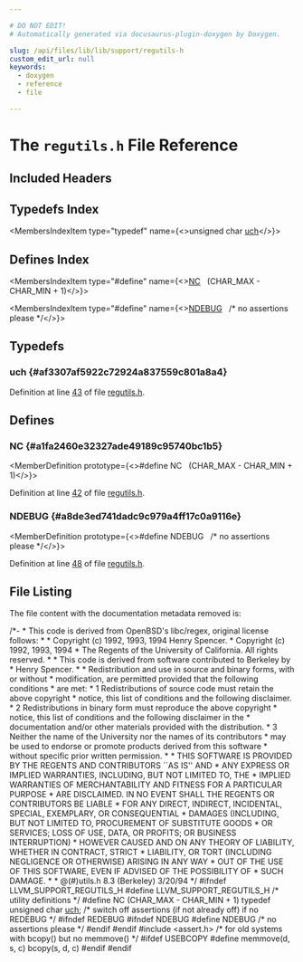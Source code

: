 ```yaml
---

# DO NOT EDIT!
# Automatically generated via docusaurus-plugin-doxygen by Doxygen.

slug: /api/files/lib/lib/support/regutils-h
custom_edit_url: null
keywords:
  - doxygen
  - reference
  - file

---
```





# The `regutils.h` File Reference

<DoxygenPage pluginConfig={pluginConfig}>



## Included Headers

<IncludesList>
<IncludesListItem
  filePath="assert.h"
  permalink=""
  isLocal="false" />
</IncludesList>

## Typedefs Index

<MembersIndex>

<MembersIndexItem
  type="typedef"
  name={<>unsigned char <a href="#af3307af5922c72924a837559c801a8a4">uch</a></>}>
</MembersIndexItem>

</MembersIndex>

## Defines Index

<MembersIndex>

<MembersIndexItem
  type="#define"
  name={<><a href="#a1fa2460e32327ade49189c95740bc1b5">NC</a>&nbsp;&nbsp;&nbsp;(CHAR&#95;MAX - CHAR&#95;MIN + 1)</>}>
</MembersIndexItem>

<MembersIndexItem
  type="#define"
  name={<><a href="#a8de3ed741dadc9c979a4ff17c0a9116e">NDEBUG</a>&nbsp;&nbsp;&nbsp;/&#42; no assertions please &#42;/</>}>
</MembersIndexItem>

</MembersIndex>


<SectionDefinition>

## Typedefs

### uch {#af3307af5922c72924a837559c801a8a4}

<MemberDefinition
  prototype="typedef unsigned char uch">

Definition at line <a href="#l00043">43</a> of file <a href="/docs/api/files/lib/lib/support/regutils-h">regutils.h</a>.
</MemberDefinition>

</SectionDefinition>

<SectionDefinition>

## Defines

### NC {#a1fa2460e32327ade49189c95740bc1b5}

<MemberDefinition
  prototype={<>#define NC&nbsp;&nbsp;&nbsp;(CHAR&#95;MAX - CHAR&#95;MIN + 1)</>}>

Definition at line <a href="#l00042">42</a> of file <a href="/docs/api/files/lib/lib/support/regutils-h">regutils.h</a>.
</MemberDefinition>

### NDEBUG {#a8de3ed741dadc9c979a4ff17c0a9116e}

<MemberDefinition
  prototype={<>#define NDEBUG&nbsp;&nbsp;&nbsp;/&#42; no assertions please &#42;/</>}>

Definition at line <a href="#l00048">48</a> of file <a href="/docs/api/files/lib/lib/support/regutils-h">regutils.h</a>.
</MemberDefinition>

</SectionDefinition>

## File Listing

The file content with the documentation metadata removed is:

<ProgramListing>

<Link id="l00001" /><CodeLine lineNumber="1"><Highlight kind="comment">/&#42;-</Highlight></CodeLine>
<Link id="l00002" /><CodeLine lineNumber="2"><Highlight kind="comment"> &#42; This code is derived from OpenBSD&#39;s libc/regex, original license follows:</Highlight></CodeLine>
<Link id="l00003" /><CodeLine lineNumber="3"><Highlight kind="comment"> &#42;</Highlight></CodeLine>
<Link id="l00004" /><CodeLine lineNumber="4"><Highlight kind="comment"> &#42; Copyright (c) 1992, 1993, 1994 Henry Spencer.</Highlight></CodeLine>
<Link id="l00005" /><CodeLine lineNumber="5"><Highlight kind="comment"> &#42; Copyright (c) 1992, 1993, 1994</Highlight></CodeLine>
<Link id="l00006" /><CodeLine lineNumber="6"><Highlight kind="comment"> &#42;  The Regents of the University of California.  All rights reserved.</Highlight></CodeLine>
<Link id="l00007" /><CodeLine lineNumber="7"><Highlight kind="comment"> &#42;</Highlight></CodeLine>
<Link id="l00008" /><CodeLine lineNumber="8"><Highlight kind="comment"> &#42; This code is derived from software contributed to Berkeley by</Highlight></CodeLine>
<Link id="l00009" /><CodeLine lineNumber="9"><Highlight kind="comment"> &#42; Henry Spencer.</Highlight></CodeLine>
<Link id="l00010" /><CodeLine lineNumber="10"><Highlight kind="comment"> &#42;</Highlight></CodeLine>
<Link id="l00011" /><CodeLine lineNumber="11"><Highlight kind="comment"> &#42; Redistribution and use in source and binary forms, with or without</Highlight></CodeLine>
<Link id="l00012" /><CodeLine lineNumber="12"><Highlight kind="comment"> &#42; modification, are permitted provided that the following conditions</Highlight></CodeLine>
<Link id="l00013" /><CodeLine lineNumber="13"><Highlight kind="comment"> &#42; are met:</Highlight></CodeLine>
<Link id="l00014" /><CodeLine lineNumber="14"><Highlight kind="comment"> &#42; 1 Redistributions of source code must retain the above copyright</Highlight></CodeLine>
<Link id="l00015" /><CodeLine lineNumber="15"><Highlight kind="comment"> &#42;    notice, this list of conditions and the following disclaimer.</Highlight></CodeLine>
<Link id="l00016" /><CodeLine lineNumber="16"><Highlight kind="comment"> &#42; 2 Redistributions in binary form must reproduce the above copyright</Highlight></CodeLine>
<Link id="l00017" /><CodeLine lineNumber="17"><Highlight kind="comment"> &#42;    notice, this list of conditions and the following disclaimer in the</Highlight></CodeLine>
<Link id="l00018" /><CodeLine lineNumber="18"><Highlight kind="comment"> &#42;    documentation and/or other materials provided with the distribution.</Highlight></CodeLine>
<Link id="l00019" /><CodeLine lineNumber="19"><Highlight kind="comment"> &#42; 3 Neither the name of the University nor the names of its contributors</Highlight></CodeLine>
<Link id="l00020" /><CodeLine lineNumber="20"><Highlight kind="comment"> &#42;    may be used to endorse or promote products derived from this software</Highlight></CodeLine>
<Link id="l00021" /><CodeLine lineNumber="21"><Highlight kind="comment"> &#42;    without specific prior written permission.</Highlight></CodeLine>
<Link id="l00022" /><CodeLine lineNumber="22"><Highlight kind="comment"> &#42;</Highlight></CodeLine>
<Link id="l00023" /><CodeLine lineNumber="23"><Highlight kind="comment"> &#42; THIS SOFTWARE IS PROVIDED BY THE REGENTS AND CONTRIBUTORS &#96;&#96;AS IS&#39;&#39; AND</Highlight></CodeLine>
<Link id="l00024" /><CodeLine lineNumber="24"><Highlight kind="comment"> &#42; ANY EXPRESS OR IMPLIED WARRANTIES, INCLUDING, BUT NOT LIMITED TO, THE</Highlight></CodeLine>
<Link id="l00025" /><CodeLine lineNumber="25"><Highlight kind="comment"> &#42; IMPLIED WARRANTIES OF MERCHANTABILITY AND FITNESS FOR A PARTICULAR PURPOSE</Highlight></CodeLine>
<Link id="l00026" /><CodeLine lineNumber="26"><Highlight kind="comment"> &#42; ARE DISCLAIMED.  IN NO EVENT SHALL THE REGENTS OR CONTRIBUTORS BE LIABLE</Highlight></CodeLine>
<Link id="l00027" /><CodeLine lineNumber="27"><Highlight kind="comment"> &#42; FOR ANY DIRECT, INDIRECT, INCIDENTAL, SPECIAL, EXEMPLARY, OR CONSEQUENTIAL</Highlight></CodeLine>
<Link id="l00028" /><CodeLine lineNumber="28"><Highlight kind="comment"> &#42; DAMAGES (INCLUDING, BUT NOT LIMITED TO, PROCUREMENT OF SUBSTITUTE GOODS</Highlight></CodeLine>
<Link id="l00029" /><CodeLine lineNumber="29"><Highlight kind="comment"> &#42; OR SERVICES; LOSS OF USE, DATA, OR PROFITS; OR BUSINESS INTERRUPTION)</Highlight></CodeLine>
<Link id="l00030" /><CodeLine lineNumber="30"><Highlight kind="comment"> &#42; HOWEVER CAUSED AND ON ANY THEORY OF LIABILITY, WHETHER IN CONTRACT, STRICT</Highlight></CodeLine>
<Link id="l00031" /><CodeLine lineNumber="31"><Highlight kind="comment"> &#42; LIABILITY, OR TORT (INCLUDING NEGLIGENCE OR OTHERWISE) ARISING IN ANY WAY</Highlight></CodeLine>
<Link id="l00032" /><CodeLine lineNumber="32"><Highlight kind="comment"> &#42; OUT OF THE USE OF THIS SOFTWARE, EVEN IF ADVISED OF THE POSSIBILITY OF</Highlight></CodeLine>
<Link id="l00033" /><CodeLine lineNumber="33"><Highlight kind="comment"> &#42; SUCH DAMAGE.</Highlight></CodeLine>
<Link id="l00034" /><CodeLine lineNumber="34"><Highlight kind="comment"> &#42;</Highlight></CodeLine>
<Link id="l00035" /><CodeLine lineNumber="35"><Highlight kind="comment"> &#42;  @(#)utils.h 8.3 (Berkeley) 3/20/94</Highlight></CodeLine>
<Link id="l00036" /><CodeLine lineNumber="36"><Highlight kind="comment"> &#42;/</Highlight><Highlight kind="normal"></Highlight></CodeLine>
<Link id="l00037" /><CodeLine lineNumber="37"><Highlight kind="normal"></Highlight></CodeLine>
<Link id="l00038" /><CodeLine lineNumber="38"><Highlight kind="normal"></Highlight><Highlight kind="preprocessor">#ifndef LLVM&#95;SUPPORT&#95;REGUTILS&#95;H</Highlight><Highlight kind="normal"></Highlight></CodeLine>
<Link id="l00039" /><CodeLine lineNumber="39"><Highlight kind="normal"></Highlight><Highlight kind="preprocessor">#define LLVM&#95;SUPPORT&#95;REGUTILS&#95;H</Highlight><Highlight kind="normal"></Highlight></CodeLine>
<Link id="l00040" /><CodeLine lineNumber="40"><Highlight kind="normal"></Highlight></CodeLine>
<Link id="l00041" /><CodeLine lineNumber="41"><Highlight kind="normal"></Highlight><Highlight kind="comment">/&#42; utility definitions &#42;/</Highlight><Highlight kind="normal"></Highlight></CodeLine>
<Link id="l00042" /><CodeLine lineNumber="42" lineLink="#a1fa2460e32327ade49189c95740bc1b5"><Highlight kind="normal"></Highlight><Highlight kind="preprocessor">#define NC    (CHAR&#95;MAX - CHAR&#95;MIN + 1)</Highlight><Highlight kind="normal"></Highlight></CodeLine>
<Link id="l00043" /><CodeLine lineNumber="43" lineLink="#af3307af5922c72924a837559c801a8a4"><Highlight kind="normal"></Highlight><Highlight kind="keyword">typedef</Highlight><Highlight kind="normal"> </Highlight><Highlight kind="keywordtype">unsigned</Highlight><Highlight kind="normal"> </Highlight><Highlight kind="keywordtype">char</Highlight><Highlight kind="normal"> <a href="#af3307af5922c72924a837559c801a8a4">uch</a>;</Highlight></CodeLine>
<Link id="l00044" /><CodeLine lineNumber="44"><Highlight kind="normal"></Highlight></CodeLine>
<Link id="l00045" /><CodeLine lineNumber="45"><Highlight kind="normal"></Highlight><Highlight kind="comment">/&#42; switch off assertions (if not already off) if no REDEBUG &#42;/</Highlight><Highlight kind="normal"></Highlight></CodeLine>
<Link id="l00046" /><CodeLine lineNumber="46"><Highlight kind="normal"></Highlight><Highlight kind="preprocessor">#ifndef REDEBUG</Highlight><Highlight kind="normal"></Highlight></CodeLine>
<Link id="l00047" /><CodeLine lineNumber="47"><Highlight kind="normal"></Highlight><Highlight kind="preprocessor">#ifndef NDEBUG</Highlight><Highlight kind="normal"></Highlight></CodeLine>
<Link id="l00048" /><CodeLine lineNumber="48" lineLink="#a8de3ed741dadc9c979a4ff17c0a9116e"><Highlight kind="normal"></Highlight><Highlight kind="preprocessor">#define NDEBUG  </Highlight><Highlight kind="comment">/&#42; no assertions please &#42;/</Highlight><Highlight kind="preprocessor"></Highlight><Highlight kind="normal"></Highlight></CodeLine>
<Link id="l00049" /><CodeLine lineNumber="49"><Highlight kind="normal"></Highlight><Highlight kind="preprocessor">#endif</Highlight><Highlight kind="normal"></Highlight></CodeLine>
<Link id="l00050" /><CodeLine lineNumber="50"><Highlight kind="normal"></Highlight><Highlight kind="preprocessor">#endif</Highlight><Highlight kind="normal"></Highlight></CodeLine>
<Link id="l00051" /><CodeLine lineNumber="51"><Highlight kind="normal"></Highlight><Highlight kind="preprocessor">#include &lt;assert.h&gt;</Highlight><Highlight kind="normal"></Highlight></CodeLine>
<Link id="l00052" /><CodeLine lineNumber="52"><Highlight kind="normal"></Highlight></CodeLine>
<Link id="l00053" /><CodeLine lineNumber="53"><Highlight kind="normal"></Highlight><Highlight kind="comment">/&#42; for old systems with bcopy() but no memmove() &#42;/</Highlight><Highlight kind="normal"></Highlight></CodeLine>
<Link id="l00054" /><CodeLine lineNumber="54"><Highlight kind="normal"></Highlight><Highlight kind="preprocessor">#ifdef USEBCOPY</Highlight><Highlight kind="normal"></Highlight></CodeLine>
<Link id="l00055" /><CodeLine lineNumber="55"><Highlight kind="normal"></Highlight><Highlight kind="preprocessor">#define memmove(d, s, c)  bcopy(s, d, c)</Highlight><Highlight kind="normal"></Highlight></CodeLine>
<Link id="l00056" /><CodeLine lineNumber="56"><Highlight kind="normal"></Highlight><Highlight kind="preprocessor">#endif</Highlight><Highlight kind="normal"></Highlight></CodeLine>
<Link id="l00057" /><CodeLine lineNumber="57"><Highlight kind="normal"></Highlight></CodeLine>
<Link id="l00058" /><CodeLine lineNumber="58"><Highlight kind="normal"></Highlight><Highlight kind="preprocessor">#endif</Highlight></CodeLine>

</ProgramListing>


</DoxygenPage>
